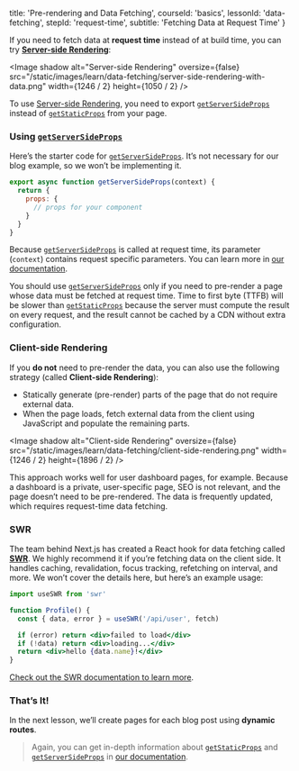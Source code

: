 
  title: 'Pre-rendering and Data Fetching',
  courseId: 'basics',
  lessonId: 'data-fetching',
  stepId: 'request-time',
  subtitle: 'Fetching Data at Request Time'
}

If you need to fetch data at **request time** instead of at build time, you can try [**Server-side Rendering**](/docs/basic-features/pages#server-side-rendering):

<Image
  shadow
  alt="Server-side Rendering"
  oversize={false}
  src="/static/images/learn/data-fetching/server-side-rendering-with-data.png"
  width={1246 / 2}
  height={1050 / 2}
/>

To use [Server-side Rendering](/docs/basic-features/pages#server-side-rendering), you need to export [`getServerSideProps`](/docs/basic-features/data-fetching#getserversideprops-server-side-rendering) instead of [`getStaticProps`](/docs/basic-features/data-fetching#getstaticprops-static-generation) from your page.

### Using [`getServerSideProps`](/docs/basic-features/data-fetching#getserversideprops-server-side-rendering)

Here’s the starter code for [`getServerSideProps`](/docs/basic-features/data-fetching#getserversideprops-server-side-rendering). It’s not necessary for our blog example, so we won’t be implementing it.

```jsx
export async function getServerSideProps(context) {
  return {
    props: {
      // props for your component
    }
  }
}
```

Because [`getServerSideProps`](/docs/basic-features/data-fetching#getserversideprops-server-side-rendering) is called at request time, its parameter (`context`) contains request specific parameters. You can learn more in [our documentation](/docs/basic-features/data-fetching#getserversideprops-server-side-rendering).

You should use [`getServerSideProps`](/docs/basic-features/data-fetching#getserversideprops-server-side-rendering) only if you need to pre-render a page whose data must be fetched at request time. Time to first byte (TTFB) will be slower than [`getStaticProps`](/docs/basic-features/data-fetching#getstaticprops-static-generation) because the server must compute the result on every request, and the result cannot be cached by a CDN without extra configuration.

### Client-side Rendering

If you **do not** need to pre-render the data, you can also use the following strategy (called **Client-side Rendering**):

- Statically generate (pre-render) parts of the page that do not require external data.
- When the page loads, fetch external data from the client using JavaScript and populate the remaining parts.

<Image
  shadow
  alt="Client-side Rendering"
  oversize={false}
  src="/static/images/learn/data-fetching/client-side-rendering.png"
  width={1246 / 2}
  height={1896 / 2}
/>

This approach works well for user dashboard pages, for example. Because a dashboard is a private, user-specific page, SEO is not relevant, and the page doesn’t need to be pre-rendered. The data is frequently updated, which requires request-time data fetching.

### SWR

The team behind Next.js has created a React hook for data fetching called [**SWR**](https://swr.now.sh/). We highly recommend it if you’re fetching data on the client side. It handles caching, revalidation, focus tracking, refetching on interval, and more. We won’t cover the details here, but here’s an example usage:

```jsx
import useSWR from 'swr'

function Profile() {
  const { data, error } = useSWR('/api/user', fetch)

  if (error) return <div>failed to load</div>
  if (!data) return <div>loading...</div>
  return <div>hello {data.name}!</div>
}
```

[Check out the SWR documentation to learn more](https://swr.now.sh/).

### That’s It!

In the next lesson, we’ll create pages for each blog post using **dynamic routes**.

> Again, you can get in-depth information about [`getStaticProps`](/docs/basic-features/data-fetching#getstaticprops-static-generation) and [`getServerSideProps`](/docs/basic-features/data-fetching#getserversideprops-server-side-rendering) in [our documentation](/docs/basic-features/data-fetching).

